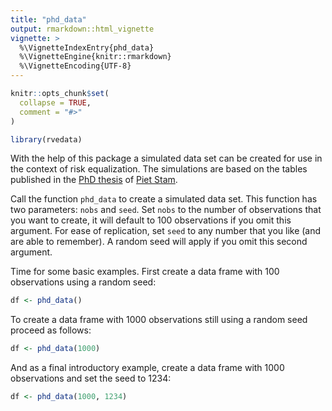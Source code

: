```yaml
---
title: "phd_data"
output: rmarkdown::html_vignette
vignette: >
  %\VignetteIndexEntry{phd_data}
  %\VignetteEngine{knitr::rmarkdown}
  %\VignetteEncoding{UTF-8}
---
```


```r
knitr::opts_chunk$set(
  collapse = TRUE,
  comment = "#>"
)
```

```r
library(rvedata)
```

With the help of this package a simulated data set can be created for use in the context of risk equalization. The simulations are based on the tables published in the [PhD thesis](https://api.zotero.org/users/24775/publications/items/KBKWIQDJ/file/view) of [Piet Stam](https://www.pietstam.nl).

Call the function `phd_data` to create a simulated data set. This function has two parameters: `nobs` and `seed`. Set `nobs` to the number of observations that you want to create, it will default to 100 observations if you omit this argument. For ease of replication, set `seed` to any number that you like (and are able to remember). A random seed will apply if you omit this second argument.

Time for some basic examples. First create a data frame with 100 observations using a random seed:

```r
df <- phd_data()
```

To create a data frame with 1000 observations still using a random seed proceed as follows:

```r
df <- phd_data(1000)
```

And as a final introductory example, create a data frame with 1000 observations and set the seed to 1234:

```r
df <- phd_data(1000, 1234)
```
